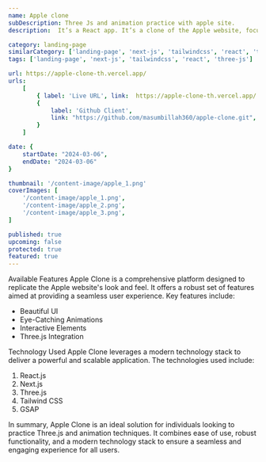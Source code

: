 ```yaml
---
name: Apple clone
subDescription: Three Js and animation practice with apple site.
description:  It’s a React app. It’s a clone of the Apple website, focusing on Three.js and animation practice. The app showcases various animations and interactive elements similar to the Apple site.

category: landing-page
similarCategory: ['landing-page', 'next-js', 'tailwindcss', 'react', 'three-js']
tags: ['landing-page', 'next-js', 'tailwindcss', 'react', 'three-js']

url: https://apple-clone-th.vercel.app/
urls:
    [
        { label: 'Live URL', link:  https://apple-clone-th.vercel.app/ },
        {
            label: 'Github Client',
            link: "https://github.com/masumbillah360/apple-clone.git",
        }
    ]

date: {
    startDate: "2024-03-06",
    endDate: "2024-03-06"
}

thumbnail: '/content-image/apple_1.png'
coverImages: [
    '/content-image/apple_1.png',
    '/content-image/apple_2.png',
    '/content-image/apple_3.png',
]

published: true
upcoming: false
protected: true
featured: true
---
```


<Heading typo="h2">Available Features</Heading>
<Paragraph>
    Apple Clone is a comprehensive platform designed to replicate the Apple website&apos;s look and feel. It offers a robust set of features aimed at providing a seamless user experience. Key features include:
</Paragraph>
<ul> <li>Beautiful UI</li> <li>Eye-Catching Animations</li> <li>Interactive Elements</li> <li>Three.js Integration</li> </ul>


<Heading typo="h2">Technology Used</Heading>
<Paragraph>
    Apple Clone leverages a modern technology stack to deliver a powerful and scalable application. The technologies used include: 
</Paragraph>
<ol> <li>React.js</li> <li>Next.js</li> <li>Three.js</li> <li>Tailwind CSS</li> <li>GSAP</li> </ol>
<Paragraph>
    In summary, Apple Clone is an ideal solution for individuals looking to practice Three.js and animation techniques. It combines ease of use, robust functionality, and a modern technology stack to ensure a seamless and engaging experience for all users.
</Paragraph>
